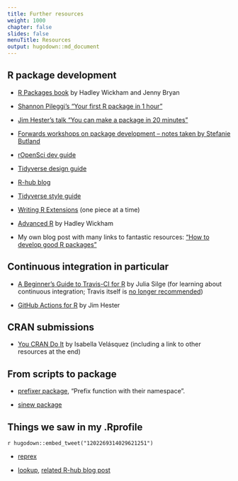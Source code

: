 ```yaml
---
title: Further resources
weight: 1000
chapter: false
slides: false
menuTitle: Resources
output: hugodown::md_document
---
```


## R package development

* [R Packages book](https://r-pkgs.org) by Hadley Wickham and Jenny Bryan

* [Shannon Pileggi's "Your first R package in 1 hour"](https://www.pipinghotdata.com/posts/2020-10-25-your-first-r-package-in-1-hour/)

* [Jim Hester's talk "You can make a package in 20 minutes"](https://www.jimhester.com/talk/2018-rsc-r-pkgs/)

* [Forwards workshops on package development -- notes taken by Stefanie Butland](https://github.com/stefaniebutland/pkg-dev-notes)

* [rOpenSci dev guide](https://devguide.ropensci.org)

* [Tidyverse design guide](https://design.tidyverse.org/)

* [R-hub blog](https://blog.r-hub.io)

* [Tidyverse style guide](https://style.tidyverse.org/)

* [Writing R Extensions](https://cran.r-project.org/doc/manuals/R-exts.html) (one piece at a time)

* [Advanced R](https://adv-r.hadley.nz/) by Hadley Wickham

* My own blog post with many links to fantastic resources: ["How to develop good R packages"](http://www.masalmon.eu/2017/12/11/goodrpackages/)

## Continuous integration in particular

* [A Beginner's Guide to Travis-CI for R](https://juliasilge.com/blog/beginners-guide-to-travis/) by Julia Silge (for learning about continuous integration; Travis itself is [no longer recommended](https://ropensci.org/blog/2020/11/19/moving-away-travis/))

* [GitHub Actions for R](https://www.jimhester.com/talk/2020-rsc-github-actions/) by Jim Hester

## CRAN submissions

* [You CRAN Do It](https://ivelasq.rbind.io/blog/you-cran-do-it/) by Isabella Velásquez (including a link to other resources at the end)

## From scripts to package

* [prefixer package](https://github.com/dreamRs/prefixer), "Prefix function with their namespace".

* [sinew package](https://yonicd.github.io/sinew/articles/motivation.html)

## Things we saw in my .Rprofile

`r hugodown::embed_tweet("1202269314029621251")`

* [reprex](https://reprex.tidyverse.org/)

* [lookup](https://github.com/jimhester/lookup#readme), [related R-hub blog post](https://blog.r-hub.io/2019/05/14/read-the-source/)
